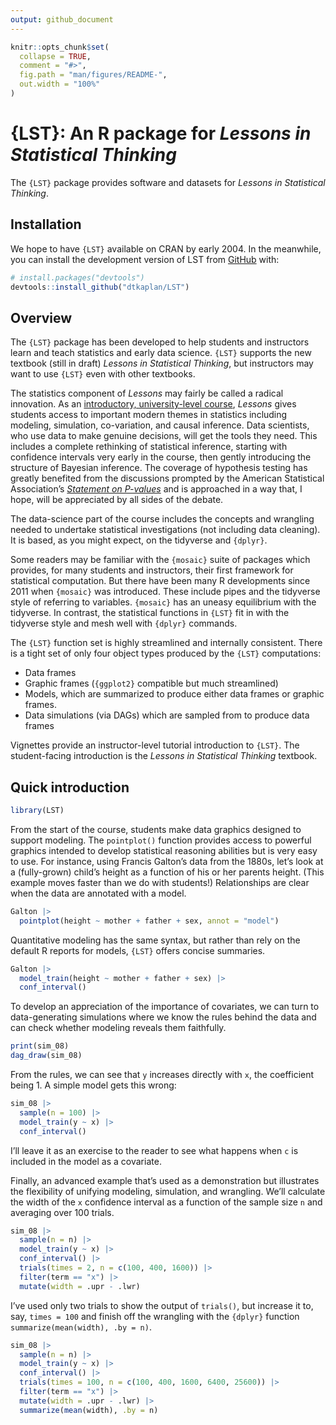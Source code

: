 ```yaml
---
output: github_document
---
```


<!-- README.md is generated from README.Rmd. Please edit that file -->

```r
knitr::opts_chunk$set(
  collapse = TRUE,
  comment = "#>",
  fig.path = "man/figures/README-",
  out.width = "100%"
)
```

# {LST}: An R package for *Lessons in Statistical Thinking*

<!-- badges: start -->
<!-- badges: end -->

The `{LST}` package provides software and datasets for *Lessons in Statistical Thinking*.

## Installation

We hope to have `{LST}` available on CRAN by early 2004. In the meanwhile,
you can install the development version of LST from [GitHub](https://github.com/) with:

``` r
# install.packages("devtools")
devtools::install_github("dtkaplan/LST")
```

## Overview

The `{LST}` package has been developed to help students and instructors learn and teach statistics and early data science. `{LST}` supports the new textbook (still in draft) *Lessons in Statistical Thinking*, but instructors may want to use `{LST}` even with other textbooks.

The statistics component of *Lessons* may fairly be called a radical innovation. As an [introductory, university-level course](https://dtkaplan.github.io/Math300blog/posts/StatChat-10-2023/), *Lessons* gives students access to important modern themes in statistics including modeling, simulation, co-variation, and causal inference. Data scientists, who use data to make genuine decisions, will get the tools they need. This includes a complete rethinking of statistical inference, starting with confidence intervals very early in the course, then gently introducing the structure of Bayesian inference. The coverage of hypothesis testing has greatly benefited from the discussions prompted by the American Statistical Association's [*Statement on P-values*](https://www.amstat.org/asa/files/pdfs/p-valuestatement.pdf) and is approached in a way that, I hope, will be appreciated by all sides of the debate.

The data-science part of the course includes the concepts and wrangling needed to undertake statistical investigations (not including data cleaning). It is based, as you might expect, on the tidyverse and `{dplyr}`.

Some readers may be familiar with the `{mosaic}` suite of packages which provides, for many students and instructors, their first framework for statistical computation. But there have been many R developments since 2011 when `{mosaic}` was introduced. These include pipes and the tidyverse style of referring to variables. `{mosaic}` has an uneasy equilibrium with the tidyverse. In contrast, the statistical functions in `{LST}` fit in with the tidyverse style and mesh well with `{dplyr}` commands.

The `{LST}` function set is highly streamlined and internally consistent. There is a tight set of only four object types produced by the `{LST}` computations:

- Data frames 
- Graphic frames (`{ggplot2}` compatible but much streamlined)
- Models, which are summarized to produce either data frames or graphic frames. 
- Data simulations (via DAGs) which are sampled from to produce data frames

Vignettes provide an instructor-level tutorial introduction to `{LST}`. The student-facing introduction is the *Lessons in Statistical Thinking* textbook.

## Quick introduction

```r
library(LST)
```

From the start of the course, students make data graphics designed to support modeling. The `pointplot()` function provides access to powerful graphics intended to develop statistical reasoning abilities but is very easy to use. For instance, using Francis Galton's data from the 1880s, let's look at a (fully-grown) child's height as a function of his or her parents height. (This example moves faster than we do with students!) Relationships are clear when the data are annotated with a model.

```r
Galton |>
  pointplot(height ~ mother + father + sex, annot = "model")
```

Quantitative modeling has the same syntax, but rather than rely on the default R reports for models, `{LST}` offers concise summaries.

```r
Galton |> 
  model_train(height ~ mother + father + sex) |>
  conf_interval()
```

To develop an appreciation of the importance of covariates, we can turn to data-generating simulations where we know the rules behind the data and can check whether modeling reveals them faithfully.

```r
print(sim_08)
dag_draw(sim_08)
```

From the rules, we can see that `y` increases directly with `x`, the coefficient being 1. A simple model gets this wrong:

```r
sim_08 |> 
  sample(n = 100) |>
  model_train(y ~ x) |>
  conf_interval()
```

I'll leave it as an exercise to the reader to see what happens when `c` is included in the model as a covariate.

Finally, an advanced example that's used as a demonstration but illustrates the flexibility of unifying modeling, simulation, and wrangling. We'll calculate the width of the `x` confidence interval as a function of the sample size `n` and averaging over 100 trials.

```r
sim_08 |> 
  sample(n = n) |>
  model_train(y ~ x) |>
  conf_interval() |>
  trials(times = 2, n = c(100, 400, 1600)) |> 
  filter(term == "x") |> 
  mutate(width = .upr - .lwr)
```

I've used only two trials to show the output of `trials()`, but increase it to, say, `times = 100` and finish off the wrangling with the `{dplyr}` function `summarize(mean(width), .by = n)`.

```r
sim_08 |> 
  sample(n = n) |>
  model_train(y ~ x) |>
  conf_interval() |>
  trials(times = 100, n = c(100, 400, 1600, 6400, 25600)) |> 
  filter(term == "x") |> 
  mutate(width = .upr - .lwr) |>
  summarize(mean(width), .by = n)
```

